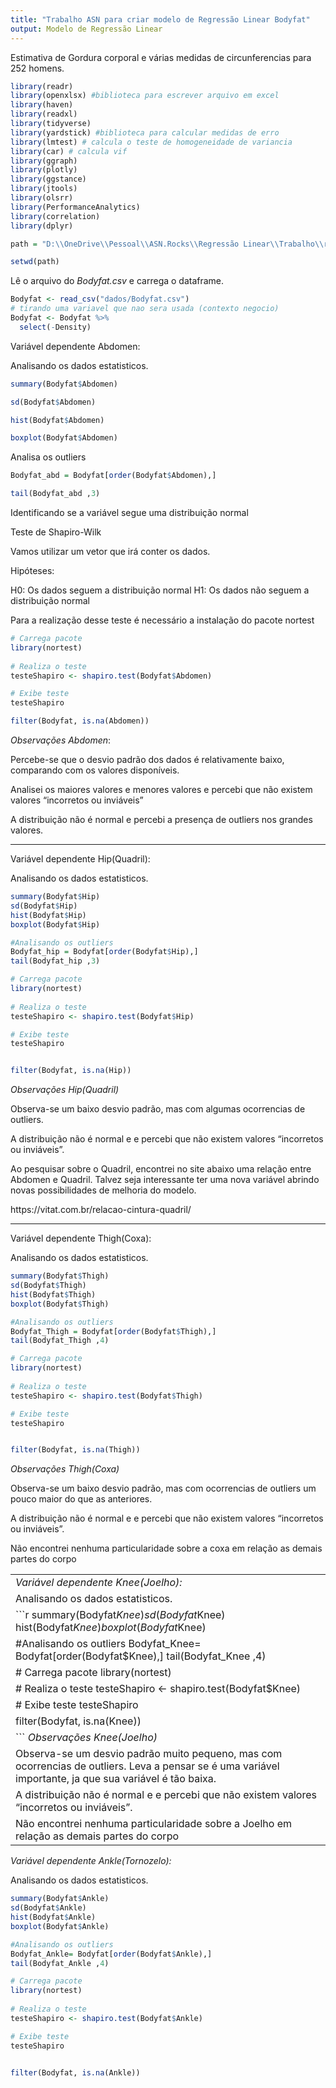 ```yaml
---
title: "Trabalho ASN para criar modelo de Regressão Linear Bodyfat"
output: Modelo de Regressão Linear
---
```


Estimativa de Gordura corporal e várias medidas de circunferencias para 252 homens.


```r
library(readr)
library(openxlsx) #biblioteca para escrever arquivo em excel
library(haven)
library(readxl)
library(tidyverse)
library(yardstick) #biblioteca para calcular medidas de erro
library(lmtest) # calcula o teste de homogeneidade de variancia
library(car) # calcula vif
library(ggraph)
library(plotly)
library(ggstance)
library(jtools)
library(olsrr)
library(PerformanceAnalytics)
library(correlation)
library(dplyr)
```

```r
path = "D:\\OneDrive\\Pessoal\\ASN.Rocks\\Regressão Linear\\Trabalho\\regressao_linear_R"

setwd(path)
```


Lê o arquivo do *Bodyfat.csv* e carrega o dataframe.


```r

Bodyfat <- read_csv("dados/Bodyfat.csv")
# tirando uma variavel que nao sera usada (contexto negocio)
Bodyfat <- Bodyfat %>%
  select(-Density)
```

Variável dependente Abdomen:

Analisando os dados estatisticos.


```r
summary(Bodyfat$Abdomen)
```

```r
sd(Bodyfat$Abdomen)
```
```r
hist(Bodyfat$Abdomen)
```

```r
boxplot(Bodyfat$Abdomen)
```
Analisa os outliers

```r

Bodyfat_abd = Bodyfat[order(Bodyfat$Abdomen),]

tail(Bodyfat_abd ,3)
```

Identificando se a variável segue uma distribuição normal


Teste de Shapiro-Wilk

Vamos utilizar um vetor que irá conter os dados.

Hipóteses:

H0: Os dados seguem a distribuição normal
H1: Os dados não seguem a distribuição normal

Para a realização desse teste é necessário a instalação do pacote nortest

```r
# Carrega pacote
library(nortest) 
 
# Realiza o teste
testeShapiro <- shapiro.test(Bodyfat$Abdomen)

# Exibe teste
testeShapiro

```
```r
filter(Bodyfat, is.na(Abdomen))
```

*Observações Abdomen*:

Percebe-se que o desvio padrão dos dados é relativamente baixo, comparando com os valores disponíveis.

Analisei os maiores valores e menores valores e percebi que não existem valores "incorretos ou inviáveis"

A distribuição não é normal e percebi a presença de outliers nos grandes valores.

-----------------------------------------------------------------------------------------------------------------------

Variável dependente Hip(Quadril):

Analisando os dados estatisticos.

```r

summary(Bodyfat$Hip)
sd(Bodyfat$Hip)
hist(Bodyfat$Hip)
boxplot(Bodyfat$Hip)

#Analisando os outliers
Bodyfat_hip = Bodyfat[order(Bodyfat$Hip),]
tail(Bodyfat_hip ,3)

# Carrega pacote
library(nortest) 
 
# Realiza o teste
testeShapiro <- shapiro.test(Bodyfat$Hip)

# Exibe teste
testeShapiro


filter(Bodyfat, is.na(Hip))

```

*Observações Hip(Quadril)*

Observa-se um baixo desvio padrão, mas com algumas ocorrencias de outliers.

A distribuição não é normal e e percebi que não existem valores "incorretos ou inviáveis".

Ao pesquisar sobre o Quadril, encontrei no site abaixo uma relação entre Abdomen e Quadril. Talvez seja interessante ter uma 
nova variável abrindo novas possibilidades de melhoria do modelo.

https://vitat.com.br/relacao-cintura-quadril/

----------------------------------------------------------------------------------------------------------------------------

Variável dependente Thigh(Coxa):

Analisando os dados estatisticos.

```r

summary(Bodyfat$Thigh)
sd(Bodyfat$Thigh)
hist(Bodyfat$Thigh)
boxplot(Bodyfat$Thigh)

#Analisando os outliers
Bodyfat_Thigh = Bodyfat[order(Bodyfat$Thigh),]
tail(Bodyfat_Thigh ,4)

# Carrega pacote
library(nortest) 
 
# Realiza o teste
testeShapiro <- shapiro.test(Bodyfat$Thigh)

# Exibe teste
testeShapiro


filter(Bodyfat, is.na(Thigh))

```
*Observações Thigh(Coxa)*

Observa-se um baixo desvio padrão, mas com ocorrencias de outliers um pouco maior do que as anteriores.

A distribuição não é normal e e percebi que não existem valores "incorretos ou inviáveis".

Não encontrei nenhuma particularidade sobre a coxa em relação as demais partes do corpo

----------------------------------------------------------------------------------------------------------------------
*Variável dependente Knee(Joelho):*

Analisando os dados estatisticos.


```r

summary(Bodyfat$Knee)
sd(Bodyfat$Knee)
hist(Bodyfat$Knee)
boxplot(Bodyfat$Knee)

#Analisando os outliers
Bodyfat_Knee= Bodyfat[order(Bodyfat$Knee),]
tail(Bodyfat_Knee ,4)

# Carrega pacote
library(nortest) 
 
# Realiza o teste
testeShapiro <- shapiro.test(Bodyfat$Knee)

# Exibe teste
testeShapiro


filter(Bodyfat, is.na(Knee))

```
*Observações Knee(Joelho)*

Observa-se um desvio padrão muito pequeno, mas com ocorrencias de outliers. Leva a pensar se é uma variável importante, ja que sua variável é tão baixa.

A distribuição não é normal e e percebi que não existem valores "incorretos ou inviáveis".

Não encontrei nenhuma particularidade sobre a Joelho em relação as demais partes do corpo

--------------------------------------------------------------------------------------------------------------------------
*Variável dependente Ankle(Tornozelo):*

Analisando os dados estatisticos.

```r

summary(Bodyfat$Ankle)
sd(Bodyfat$Ankle)
hist(Bodyfat$Ankle)
boxplot(Bodyfat$Ankle)

#Analisando os outliers
Bodyfat_Ankle= Bodyfat[order(Bodyfat$Ankle),]
tail(Bodyfat_Ankle ,4)

# Carrega pacote
library(nortest) 
 
# Realiza o teste
testeShapiro <- shapiro.test(Bodyfat$Ankle)

# Exibe teste
testeShapiro


filter(Bodyfat, is.na(Ankle))

```

